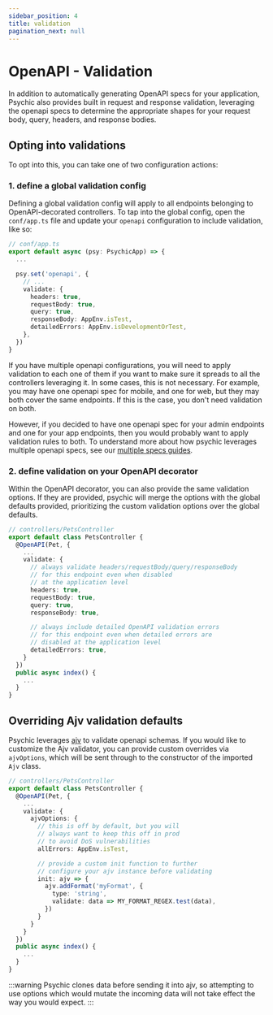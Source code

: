 ```yaml
---
sidebar_position: 4
title: validation
pagination_next: null
---
```


# OpenAPI - Validation

In addition to automatically generating OpenAPI specs for your application, Psychic also provides built in request and response validation, leveraging the openapi specs to determine the appropriate shapes for your request body, query, headers, and response bodies.

## Opting into validations

To opt into this, you can take one of two configuration actions:

### 1. define a global validation config

Defining a global validation config will apply to all endpoints belonging to OpenAPI-decorated controllers. To tap into the global config, open the `conf/app.ts` file and update your `openapi` configuration to include validation, like so:

```ts
// conf/app.ts
export default async (psy: PsychicApp) => {
  ...

  psy.set('openapi', {
    // ...
    validate: {
      headers: true,
      requestBody: true,
      query: true,
      responseBody: AppEnv.isTest,
      detailedErrors: AppEnv.isDevelopmentOrTest,
    },
  })
}
```

If you have multiple openapi configurations, you will need to apply validation to each one of them if you want to make sure it spreads to all the controllers leveraging it. In some cases, this is not necessary. For example, you may have one openapi spec for mobile, and one for web, but they may both cover the same endpoints. If this is the case, you don't need validation on both.

However, if you decided to have one openapi spec for your admin endpoints and one for your app endpoints, then you would probably want to apply validation rules to both. To understand more about how psychic leverages multiple openapi specs, see our [multiple specs guides](/docs/openapi/multiple-specs).

### 2. define validation on your OpenAPI decorator

Within the OpenAPI decorator, you can also provide the same validation options. If they are provided, psychic will merge the options with the global defaults provided, prioritizing the custom validation options over the global defaults.

```ts
// controllers/PetsController
export default class PetsController {
  @OpenAPI(Pet, {
    ...
    validate: {
      // always validate headers/requestBody/query/responseBody
      // for this endpoint even when disabled
      // at the application level
      headers: true,
      requestBody: true,
      query: true,
      responseBody: true,

      // always include detailed OpenAPI validation errors
      // for this endpoint even when detailed errors are
      // disabled at the application level
      detailedErrors: true,
    }
  })
  public async index() {
    ...
  }
}
```

## Overriding Ajv validation defaults

Psychic leverages [ajv](https://ajv.js.org) to validate openapi schemas. If you would like to customize the Ajv validator, you can provide custom overrides via `ajvOptions`, which will be sent through to the constructor of the imported `Ajv` class.

```ts
// controllers/PetsController
export default class PetsController {
  @OpenAPI(Pet, {
    ...
    validate: {
      ajvOptions: {
        // this is off by default, but you will
        // always want to keep this off in prod
        // to avoid DoS vulnerabilities
        allErrors: AppEnv.isTest,

        // provide a custom init function to further
        // configure your ajv instance before validating
        init: ajv => {
          ajv.addFormat('myFormat', {
            type: 'string',
            validate: data => MY_FORMAT_REGEX.test(data),
          })
        }
      }
    }
  })
  public async index() {
    ...
  }
}
```

:::warning
Psychic clones data before sending it into ajv, so attempting to use options which would mutate the incoming data will not take effect the way you would expect.
:::
